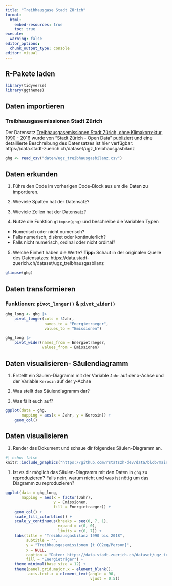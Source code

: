 ```yaml
---
title: "Treibhausgase Stadt Zürich"
format:
  html:
    embed-resources: true
    toc: true
execute:
  warning: false
editor_options: 
  chunk_output_type: console
editor: visual
---
```


## R-Pakete laden

```r
library(tidyverse)
library(ggthemes)
```

## Daten importieren

### Treibhausgasemissionen Stadt Zürich

Der Datensatz [Treibhausgasemissionen Stadt Zürich, ohne Klimakorrektur, 1990 - 2016](https://opendata.swiss/de/dataset/treibhausgasemissionen-stadt-zurich-ohne-klimakorrektur-1990-20163/resource/0c342b77-ad97-46cf-b138-cb83decf96f3) wurde von "Stadt Zürich - Open Data" publiziert und eine detaillierte Beschreibung des Datensatzes ist hier verfügbar: https://data.stadt-zuerich.ch/dataset/ugz_treibhausgasbilanz

```r
ghg <- read_csv("daten/ugz_treibhausgasbilanz.csv")
```

## Daten erkunden

1.  Führe den Code im vorherigen Code-Block aus um die Daten zu importieren.

2.  Wieviele Spalten hat der Datensatz?

3.  Wieviele Zeilen hat der Datensatz?

4.  Nutze die Funktion `glimpse(ghg)` und beschreibe die Variablen Typen

-   Numerisch oder nicht numerisch?
-   Falls numerisch, diskret oder kontinuierlich?
-   Falls nicht numerisch, ordinal oder nicht ordinal?

5.  Welche Einheit haben die Werte? **Tipp:** Schaut in der originalen Quelle des Datensatzes: https://data.stadt-zuerich.ch/dataset/ugz_treibhausgasbilanz

```r
glimpse(ghg)
```

## Daten transformieren

### Funktionen: `pivot_longer()` & `pivot_wider()`

```r
ghg_long <- ghg |> 
    pivot_longer(cols = !Jahr, 
                 names_to = "Energietraeger", 
                 values_to = "Emissionen") 

ghg_long |>
    pivot_wider(names_from = Energietraeger, 
                values_from = Emissionen) 
```

## Daten visualisieren- Säulendiagramm

1.  Erstellt ein Säulen-Diagramm mit der Variable `Jahr` auf der x-Achse und der Variable `Kerosin` auf der y-Achse

2.  Was stellt das Säulendiagramm dar?

3.  Was fällt euch auf?

```r
ggplot(data = ghg,
       mapping = aes(x = Jahr, y = Kerosin)) +
    geom_col()
```

## Daten visualisieren

1.  Render das Dokument und schaue dir folgendes Säulen-Diagramm an.

```r
#| echo: false
knitr::include_graphics("https://github.com/rstatszh-dev/data/blob/main/images/treibhausgasbilanz-stadt-zuerich.png?raw=true")
```

1.  Ist es dir möglich das Säulen-Diagramm mit den Daten in `ghg` zu reproduzieren? Falls nein, warum nicht und was ist nötig um das Diagramm zu reproduzieren?

```r
ggplot(data = ghg_long,
       mapping = aes(x = factor(Jahr), 
                     y = Emissionen, 
                     fill = Energietraeger)) +
    geom_col() +
    scale_fill_colorblind() +
    scale_y_continuous(breaks = seq(0, 7, 1), 
                       expand = c(0, 0), 
                       limits = c(0, 7)) + 
    labs(title = "Treibhausgasbilanz 1990 bis 2018",
         subtitle = "",
         y = "Treibhausgasemissionen [t CO2eq/Person]",
         x = NULL,
         caption = "Daten: https://data.stadt-zuerich.ch/dataset/ugz_treibhausgasbilanz",
         fill = "Energieträger") +
    theme_minimal(base_size = 12) +
    theme(panel.grid.major.x = element_blank(),
          axis.text.x = element_text(angle = 90, 
                                     vjust = 0.5))
```
